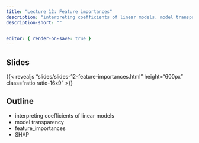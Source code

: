 ```yaml
---
title: "Lecture 12: Feature importances"
description: "interpreting coefficients of linear models, model transparency, feature_importances, SHAP"
description-short: "" 


editor: { render-on-save: true }
---
```


## Slides

{{< revealjs "slides/slides-12-feature-importances.html" height="600px" class="ratio ratio-16x9" >}}


## Outline
- interpreting coefficients of linear models
- model transparency
- feature_importances
- SHAP